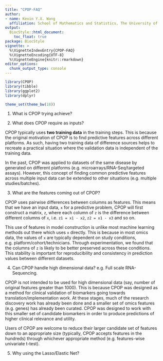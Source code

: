 ```yaml
---
title: "CPOP-FAQ"
author:
- name: Kevin Y.X. Wang
  affiliation: School of Mathematics and Statistics, The University of Sydney, Australia
output:
  BiocStyle::html_document:
    toc_float: true
package: BiocStyle
vignette: >
  %\VignetteIndexEntry{CPOP-FAQ}
  %\VignetteEncoding{UTF-8}
  %\VignetteEngine{knitr::rmarkdown}
editor_options: 
  chunk_output_type: console
---
```



```r
library(CPOP)
library(tibble)
library(ggplot2)
library(dplyr)

theme_set(theme_bw(18))
```

1. What is CPOP trying achieve?

2. What does CPOP require as inputs?

CPOP typically uses **two training data** in the training steps. This is because the original motivation of CPOP is to find predictive features across different platforms. As such, having two training data of difference sources helps to recreate a practical situation where the validation data is independent of the training data. 

In the past, CPOP was applied to datasets of the same disease by generated on different platforms (e.g. microarrays/RNA-Seq/targeted assays). However, this concept of finding common predictive features across multiple input data can be extended to other situations (e.g. multiple studies/batches). 

3. What are the features coming out of CPOP? 

CPOP uses pairwise differences between columns as features. This means that we have an input data, `x` for a predictive problem, CPOP will first construct a matrix, `z`, where each column of `z` is the difference between different columns of `x`, i.e. `z1 = x1 - x2`, `z2 = x1 - x3` and so on. 

This use of features in model construction is unlike most machine learning methods out there which uses `x` directly. This is because in most omics data, the values of `x` are typically dependent on study conditions, e.g. platform/cohort/technicians. Through experimentation, we found that the columns of `z` is likely to be better preserved across these conditions. This stability is important for reproducibility and consistency in prediction values between different datasets. 

4. Can CPOP handle high dimensional data? e.g. Full scale RNA-Sequencing. 


CPOP is not intended to be used for high dimensional data (say, number of original features greater than 1000). This is because CPOP was designed as a method for clinical validation of biomarkers going towards translation/implementation work. At these stages, much of the research discovery work has already been done and a smaller set of omics features (e.g. genes) has already been curated. CPOP was designed to work with this smaller set of candidate biomarkers in order to produce predictions of higher clinical relevance and utility. 

Users of CPOP are welcome to reduce their larger candidate set of features down to an appropriate size (typically, CPOP accepts features in the hundreds) through whichever appropriate method (e.g. features-wise univariate t-test).

5. Why using the Lasso/Elastic Net? 


